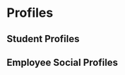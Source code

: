 


<Meta title="Profiles" />

# Profiles

## Student Profiles

<Canvas>
  <Story name="Featured Student">
    <div className="profile-list">
      <Profile
        name="Thom Froes"
        headshotUrl="https://placekitten.com/300/300"
        currentTitle="DevOps"
        currentEmployer="Boston Mutual"
        formerTitle="Pastry Chef" />
      <Profile
        name="Thom Froes"
        headshotUrl="https://placekitten.com/300/300"
        currentTitle="DevOps"
        currentEmployer="Boston Mutual"
        formerTitle="Pastry Chef" />
      <Profile
        name="Thom Froes"
        headshotUrl="https://placekitten.com/300/300"
        currentTitle="DevOps"
        currentEmployer="Boston Mutual"
        formerTitle="Pastry Chef" />
    </div>
  </Story>
</Canvas>


## Employee Social Profiles

<Canvas>
  <Story name="Meet The Team Social">
    <div className="profile-list">
      <SocialProfile
        name="Corinne Babel"
        headshotUrl="https://placekitten.com/300/300"
        currentTitle="VP of Career Services"
        foundingMember="true"
        socialUrls={socialUrls} />
      <SocialProfile
        name="Kerrin Gillis"
        headshotUrl="https://placekitten.com/300/300"
        currentTitle="Experience Engineer"
        foundingMember="false"
        socialUrls={socialUrls} />
      <SocialProfile
        name="Nicholas Alberts"
        headshotUrl="https://placekitten.com/300/300"
        currentTitle="Boston Experience Manager"
        foundingMember="false"
        socialUrls={socialUrls} />
    </div>
  </Story>
</Canvas>
